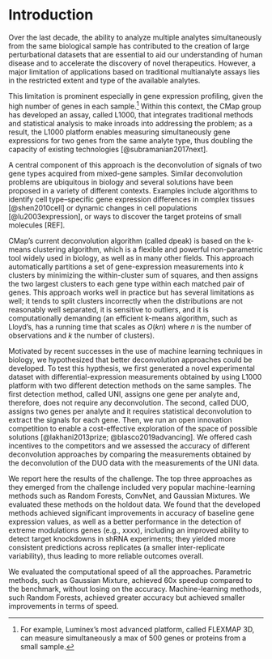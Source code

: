 
Introduction
============

<!-- 
A major limitation of multianalytes assays is their limited number of available analyte types. 
In the context of RNA profiling, the CMap group has developed a framework that integrates statistical analysis with traditional multianalyte methods to infer differential expressions for multiple genes from the same analyte type. 
We report the results of an open innovation competition that impvored upon the state-of-the-art by integrating machine-learning techniques to address the deconvultion problem. 
 -->

Over the last decade, the ability to analyze multiple analytes simultaneously from the same biological sample has contributed to the creation of large perturbational datasets that are essential to aid our understanding of human disease and to accelerate the discovery of novel therapeutics. However, a major limitation of applications based on traditional multianalyte assays lies in the restricted extent and type of the available analytes.

This limitation is prominent especially in gene expression profiling, given the high number of genes in each sample.^[For example, Luminex's most advanced platform, called FLEXMAP 3D, can measure simultaneously a max of 500 genes or proteins from a small sample.] Within this context, the CMap group has developed an assay, called L1000, that integrates traditional methods and statistical analysis to make inroads into addressing the problem; as a result, the L1000 platform enables measuring simultaneously gene expressions for two genes from the same analyte type, thus doubling the capacity of existing technologies [@subramanian2017next]. 

<!-- The algorithm D-peak is based on k-means algorithm, a general and flexible tool to conduct non-parametric regression that is very popular in biology, as well as in many other fields.  -->
<!-- The current algorithm works well, but has some limitations.  -->
<!-- > OLD Multianalyte methods for high-throughput gene-expression profiling have found widespread application in biology. The extent of these applications, however, tend to be limited by the type and number of available analytes, which typically results in prohibitive costs for big data generation. Using an assay called L1000 that measures the mRNA transcript abundance of 978 "landmark" genes from human cells, the Connectivity Map (CMap) group at the Broad Institute has developed a novel approach that matches pairs of genes to the same analyte type, or bead, to double the count of profiled genes, thus lowering greatly costs [@subramanian2017next].  -->

A central component of this approach is the deconvolution of signals of two gene types acquired from mixed-gene samples. Similar deconvolution problems are ubiquitous in biology and several solutions have been proposed in a variety of different contexts. Examples include algorithms to identify cell type–specific gene expression differences in complex tissues [@shen2010cell] or dynamic changes in cell populations [@lu2003expression], or ways to discover the target proteins of small molecules [REF].

CMap’s current deconvolution algorithm (called dpeak) is based on the k-means clustering algorithm, which is a flexible and powerful non-parametric tool widely used in biology, as well as in many other fields. This approach automatically partitions a set of gene-expression measurements into $k$ clusters by minimizing the within-cluster sum of squares, and then assigns the two largest clusters to each gene type within each matched pair of genes. This approach works well in practice but has several limitations as well; it tends to split clusters incorrectly when the distributions are not reasonably well separated, it is sensitive to outliers, and it is computationally demanding (an efficient k-means algorithm, such as Lloyd's, has a running time that scales as $O(kn)$ where $n$ is the number of observations and $k$ the number of clusters).

Motivated by recent successes in the use of machine learning techniques in biology, we hypothesized that better deconvolution approaches could be developed. To test this hypthesis, we first generated a novel experimental dataset with differential-expression measurements obtained by using L1000 platform with two different detection methods on the same samples. The first detection method, called UNI, assigns one gene per analyte and, therefore, does not require any deconvolution. The second, called DUO, assigns two genes per analyte and it requires statistical deconvolution to extract the signals for each gene. 
Then, we run an open innovation competition to enable a cost-effective exploration of the space of possible solutions [@lakhani2013prize; @blasco2019advancing]. We offered cash incentives to the competitors and we assessed the accuracy of different deconvolution approaches by comparing the measurements obtained by the deconvolution of the DUO data with the measurements of the UNI data.

We report here the results of the challenge. The top three approaches as they emerged from the challenge included very popular machine-learning methods such as Random Forests, ConvNet, and Gaussian Mixtures. We evaluated these methods on the holdout data. We found that the developed methods achieved significant improvements in accuracy of baseline gene expression values, as well as a better performance in the detection of extreme modulations genes (e.g., xxxx), including an improved ability to detect target knockdowns in shRNA experiments; they yielded more consistent predictions across replicates (a smaller inter-replicate variability), thus leading to more reliable outcomes overall. 

We evaluated the computational speed of all the approaches. Parametric methods, such as Gaussian Mixture, achieved 60x speedup compared to the benchmark, without losing on the accuracy. Machine-learning methods, such Random Forests, achieved greater accuracy but achieved smaller improvements in terms of speed.

<!--  of the pair, using additional information about differences in the bead proportions of the genes (within each pair, one gene has a higher proportion of beads than the other). -->

<!-- mean of the largest cluster to the gene in higher proportion and the mean value of the second largest cluster to the gene in lower proportion -->


<!-- 
As a research tool to test for alternative solutions, we used an open innovation competition [@lakhani2013prize; @blasco2019advancing]. In this paper, we report the outcomes of the competition, which successfully engaged a variety of competitorscomputer scientist, software developers and bioinformatics in the problem, resulting in a cost-effective exploration of competing approaches (random forest, gaussian mixture models, and convolutional nets) that would have been otherwise prohibitive.
 -->

<!-- Testing for alternative methods would have required substantial resources to experiment with these alternative approaches (more than what already done) and to adapt new to our data. Moreover, impossible an exhaustive search for all available approaches to try; and the combination of these different approaches.  -->


<!-- 
Shen-orr et al. (2010). Gene expression data from multiple cell-types. The problem is to quantify cell-type frequency "then deconvolve and compare cell type-specific average expression profiles for groups of mixed tissue samples." One approach is "deconvolution to be linear"
 -->

<!-- Broadly speaking, the problem is to estimate the density $f$ of a random variable $X$ based on $n$ observations from $Y = X + \epsilon$, where $\epsilon$ is a measurement error based on a possibly unknown distribution.  (Fan, 1991) -->

<!-- The solution adopted by CMap was a KNN [explain]. This is a standard technique implemented in xxx that gives a good level of accuracy [xxx] and reasonably fast computation time (xxx with the current Matlab implementation). -->




<!-- 
## Related literature 
@musa2017review review of cmap. 
@down2008bayesian A Bayesian deconvolution strategy for immunoprecipitation-based DNA methylome analysis
@liu2015compound used a fuzzy c-means Gaussian Mixture Model (GMM) to process raw L1000 data, showing better performance compared to KNN. This method is described below: 
@zhong2012gene Gene expression deconvolution in linear space
@hunt1971deconvolution one of the first deconv? 
@preibisch2014efficient Efficient Bayesian-based multiview deconvolution
 -->

<!-- 
> To deconvolute such overlapped peaks, we assumed that the fluorophore intensities of each analyte type (corresponding to a specific mRNA type) had a Gaussian distribution. The distribution of the mixture of analytes GeneH(i) and GeneL(i) corresponding to the expression levels of GeneH and GeneL, respectively, should be subject to a bimodal Gaussian distribution, with the proportion of 1.25 to 0.75. We initialized the estimations of the two Gaussian distributions using buzzy c-means clustering [11] and estimated the GMM parameters using the Nelder-Mead method [12]. Thus, the overlapped peaks were deconvoluted as the two estimated Gaussian peaks and the expression levels of the two genes sharing the same analyte were extracted. Mathematical details are included in the Supplementary Methods (the GMM model).
 -->


